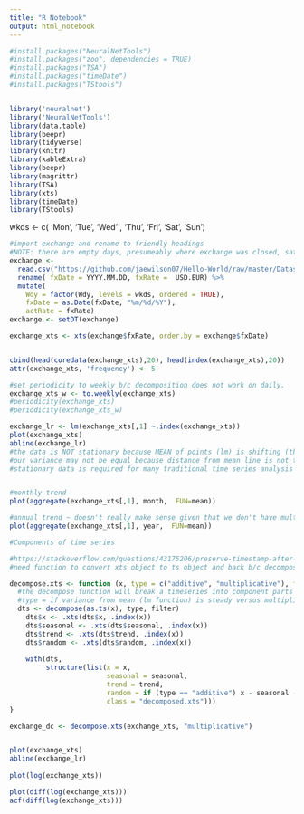 ```yaml
---
title: "R Notebook"
output: html_notebook
---
```


```r
#install.packages("NeuralNetTools")
#install.packages("zoo", dependencies = TRUE)
#install.packages("TSA")
#install.packages("timeDate")
#install.packages("TStools")


library('neuralnet')
library('NeuralNetTools')
library(data.table)
library(beepr)
library(tidyverse)
library(knitr)
library(kableExtra)
library(beepr)
library(magrittr)
library(TSA)
library(xts)
library(timeDate)
library(TStools)
```


wkds <- c( 'Mon', 'Tue', 'Wed' , 'Thu', 'Fri', 'Sat', 'Sun')
```r

#import exchange and rename to friendly headings
#NOTE: there are empty days, presumeably where exchange was closed, saturday and sunday
exchange <- 
  read.csv("https://github.com/jaewilson07/Hello-World/raw/master/Datasets/DM%20and%20A/Exchange.csv") %>%
  rename( fxDate = YYYY.MM.DD, fxRate =  USD.EUR) %>%
  mutate(
    Wdy = factor(Wdy, levels = wkds, ordered = TRUE),
    fxDate = as.Date(fxDate, "%m/%d/%Y"),
    actRate = fxRate)
exchange <- setDT(exchange)


```

```r
exchange_xts <- xts(exchange$fxRate, order.by = exchange$fxDate)


cbind(head(coredata(exchange_xts),20), head(index(exchange_xts),20))
attr(exchange_xts, 'frequency') <- 5

#set periodicity to weekly b/c decomposition does not work on daily.
exchange_xts_w <- to.weekly(exchange_xts)
#periodicity(exchange_xts)
#periodicity(exchange_xts_w)


```
```r
exchange_lr <- lm(exchange_xts[,1] ~.index(exchange_xts))
plot(exchange_xts)
abline(exchange_lr)
#the data is NOT stationary because MEAN of points (lm) is shifting (there is an upward slope in the abline)
#our variance may not be equal because distance from mean line is not the same across intervals (periods)
#stationary data is required for many traditional time series analysis techniques


#monthly trend
plot(aggregate(exchange_xts[,1], month,  FUN=mean))

#annual trend ~ doesn't really make sense given that we don't have multiple full years of data
plot(aggregate(exchange_xts[,1], year,  FUN=mean))


```

```r
#Components of time series

#https://stackoverflow.com/questions/43175206/preserve-timestamp-after-decomposing-xts-in-r
#need function to convert xts object to ts object and back b/c decompose does not work with xts

decompose.xts <- function (x, type = c("additive", "multiplicative"), filter = NULL) {
  #the decompose function will break a timeseries into component parts (seasonal, trend, white noise)
  #type = if variance from mean (lm function) is steady versus multiplicative (wider swings in variance) as mean increases. 
  dts <- decompose(as.ts(x), type, filter)
    dts$x <- .xts(dts$x, .index(x))
    dts$seasonal <- .xts(dts$seasonal, .index(x))
    dts$trend <- .xts(dts$trend, .index(x))
    dts$random <- .xts(dts$random, .index(x))
    
    with(dts,
         structure(list(x = x, 
                        seasonal = seasonal, 
                        trend = trend,
                        random = if (type == "additive") x - seasonal - trend else x/seasonal/trend, 
                        class = "decomposed.xts")))
}

exchange_dc <- decompose.xts(exchange_xts, "multiplicative")


plot(exchange_xts)
abline(exchange_lr)
       
plot(log(exchange_xts))

plot(diff(log(exchange_xts)))
acf(diff(log(exchange_xts)))



```
